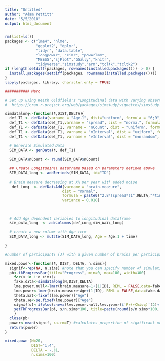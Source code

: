 ```yaml
---
title: "Untitled"
author: "Adam Pettitt"
date: "5/5/2018"
output: html_document
---
```


```r
rm(list=ls())
packages <- c("lme4", "nlme", 
              "ggplot2", "dplyr", 
              "tidyr", "data.table",
              "longpower", "simr", "powerlmm",
              "MBESS","sjPlot","GGally","knitr",
              "tidyverse","simstudy","arm","tcltk","tcltk2")
if (length(setdiff(packages, rownames(installed.packages()))) > 0) {
  install.packages(setdiff(packages, rownames(installed.packages())))
}
lapply(packages, library, character.only = TRUE)

########### Marc

# Set up using Keith Goldfield's "Longitudinal data with varying observation and interval times"
#  https://cran.r-project.org/web/packages/simstudy/vignettes/simstudy.html

simdatalong<-function(N,DIST,DELTA){
  def_T1 <- defData(varname = "Age.1", dist="uniform", formula = "6;9",id = "ID")             # create random uniform distribution of age range 6-9 
  def_T1 <- defData(def_T1,varname = "spread", dist = "normal", formula = "1",variance=0.01)  # create random "spread" factor for adjusting values 
  def_T1 <- defData(def_T1, varname = "nCount", dist = "uniform", formula = paste0(DIST))        # define nCount = number of measurements for an individual   
  def_T1 <- defData(def_T1, varname = "mInterval", dist = "uniform", formula = "0.8;1.2")     # define mInterval = the average time (years) between intervals for a subject
  def_T1 <- defData(def_T1, varname = "vInterval", dist = "nonrandom", formula = 0.07)        # define vInterval = specifies the variance of those interval times
  
  # Generate Simulated Data    
  SIM_DATA <- genData(N, def_T1)
  
  SIM_DATA$nCount <- round(SIM_DATA$nCount)
  
  ## Create Longitudinal dataframe based on parameters defined above      
  SIM_DATA_long <- addPeriods(SIM_DATA, id="ID")
  
  # Brain Measure decreasing at X% per year with added noise
   def_Long  <- defDataAdd(varname = "brain.measure",
                          dist = "normal",
                          formula = paste0("2.8*(spread*(1",DELTA,"*time))"),
                          variance = 0.018)

  
  
  # Add Age dependent variables to longitudinal dataframe     
  SIM_DATA_long  <- addColumns(def_Long,SIM_DATA_long)
  
  # create a new column with Age term
  SIM_DATA_long <- mutate(SIM_DATA_long, Age = Age.1 + time) 
  
}

#number of participants (J) with a given number of brains per participant (K)

mixed.power<-function(N, DIST, DELTA, n.sims){
  signif<-rep(NA, n.sims) #note that you can specify number of simulations - default is 1000
  pb<-tkProgressBar(title="Progress", min=0, max=100, width=300)
    for(s in 1:n.sims){
    fake.data<-simdatalong(N,DIST,DELTA)                                               #calls in data simulation function
    lme.power.null<-lmer(brain.measure~1+(1|ID), REML = FALSE,data=fake.data)
    lme.power<-lmer(brain.measure~Age+(1|ID), REML = FALSE,data=fake.data)            #estimates mixed effect model using each simulated dataset
    theta.hat<-fixef(lme.power)["Age"]                                  #saves age coefficients from each simulated dataset 
    theta.se<-se.fixef(lme.power)["Age"]                                #saves standard error of age coefficients from each simulated dataset
    signif[s]<-ifelse(anova(lme.power.null,lme.power)$`Pr(>Chisq)`[2]<.05, 1, 0)#assigns value of 1 to significant coefficients 0 to ns coefficients
    setTkProgressBar(pb, s/n.sims*100, title=paste(round(s/n.sims*100, 0), "% done"))
    }
  close(pb)
  power<-mean(signif, na.rm=T) #calculates proportion of significant models out of # of simulated datasets... 
  return(power)
}

mixed.power(N=20,
            DIST="1;4",
            DELTA = -.01,
            n.sims=100)



```

